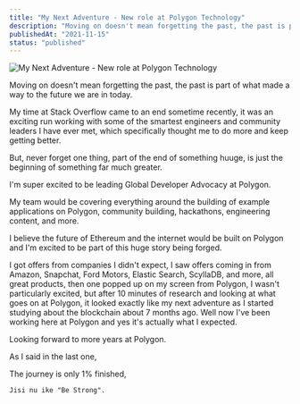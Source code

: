 ```yaml
---
title: "My Next Adventure - New role at Polygon Technology"
description: "Moving on doesn't mean forgetting the past, the past is part of what made a way to the future we are in today."
publishedAt: "2021-11-15"
status: "published"
---
```


<div className="flex justify-center">
  <Img
    src="https://res.cloudinary.com/practicaldev/image/fetch/s--xOFftuTS--/c_imagga_scale,f_auto,fl_progressive,h_420,q_auto,w_1000/https://dev-to-uploads.s3.amazonaws.com/uploads/articles/0t1n06hazxhqg8wow3er.png"
    alt="My Next Adventure - New role at Polygon Technology"
    width={300}
    height={200}
  />
</div>

Moving on doesn't mean forgetting the past, the past is part of what made a way to the future we are in today.

My time at Stack Overflow came to an end sometime recently, it was an exciting run working with some of the smartest engineers and community leaders I have ever met, which specifically thought me to do more and keep getting better.

But, never forget one thing, part of the end of something huuge, is just the beginning of something far much greater.

I'm super excited to be leading Global Developer Advocacy at Polygon.

My team would be covering everything around the building of example applications on Polygon, community building, hackathons, engineering content, and more.

I believe the future of Ethereum and the internet would be built on Polygon and I'm excited to be part of this huge story being forged.

I got offers from companies I didn't expect, I saw offers coming in from Amazon, Snapchat, Ford Motors, Elastic Search, ScyllaDB, and more, all great products, then one popped up on my screen from Polygon, I wasn't particularly excited, but after 10 minutes of research and looking at what goes on at Polygon, it looked exactly like my next adventure as I started studying about the blockchain about 7 months ago. Well now I've been working here at Polygon and yes it's actually what I expected.

Looking forward to more years at Polygon.

As I said in the last one,

The journey is only 1% finished,

`Jisi nu ike "Be Strong".`
